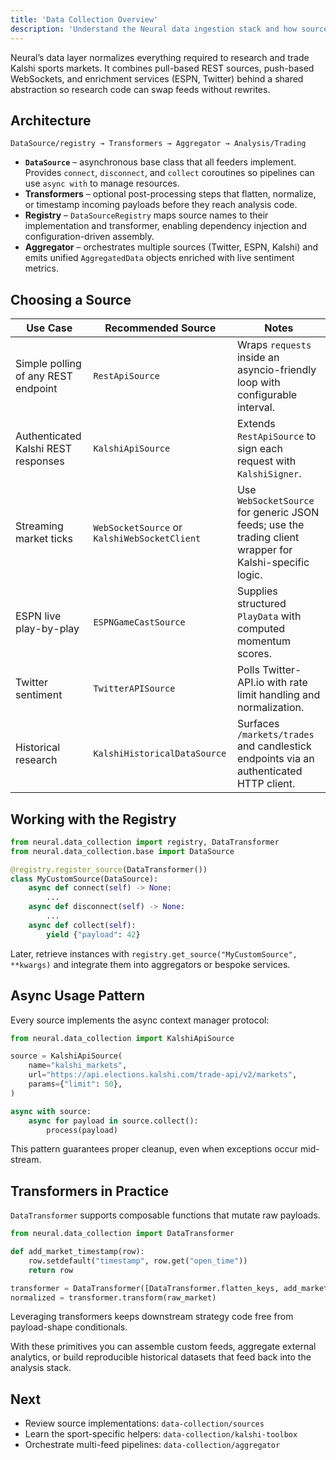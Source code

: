 ```yaml
---
title: 'Data Collection Overview'
description: 'Understand the Neural data ingestion stack and how sources plug into strategies.'
---
```


Neural’s data layer normalizes everything required to research and trade Kalshi sports markets. It combines pull-based REST sources, push-based WebSockets, and enrichment services (ESPN, Twitter) behind a shared abstraction so research code can swap feeds without rewrites.

## Architecture

```
DataSource/registry → Transformers → Aggregator → Analysis/Trading
```

- **`DataSource`** – asynchronous base class that all feeders implement. Provides `connect`, `disconnect`, and `collect` coroutines so pipelines can use `async with` to manage resources.
- **Transformers** – optional post-processing steps that flatten, normalize, or timestamp incoming payloads before they reach analysis code.
- **Registry** – `DataSourceRegistry` maps source names to their implementation and transformer, enabling dependency injection and configuration-driven assembly.
- **Aggregator** – orchestrates multiple sources (Twitter, ESPN, Kalshi) and emits unified `AggregatedData` objects enriched with live sentiment metrics.

## Choosing a Source

| Use Case | Recommended Source | Notes |
|----------|--------------------|-------|
| Simple polling of any REST endpoint | `RestApiSource` | Wraps `requests` inside an asyncio-friendly loop with configurable interval. |
| Authenticated Kalshi REST responses | `KalshiApiSource` | Extends `RestApiSource` to sign each request with `KalshiSigner`. |
| Streaming market ticks | `WebSocketSource` or `KalshiWebSocketClient` | Use `WebSocketSource` for generic JSON feeds; use the trading client wrapper for Kalshi-specific logic. |
| ESPN live play-by-play | `ESPNGameCastSource` | Supplies structured `PlayData` with computed momentum scores. |
| Twitter sentiment | `TwitterAPISource` | Polls Twitter-API.io with rate limit handling and normalization. |
| Historical research | `KalshiHistoricalDataSource` | Surfaces `/markets/trades` and candlestick endpoints via an authenticated HTTP client. |

## Working with the Registry

```python
from neural.data_collection import registry, DataTransformer
from neural.data_collection.base import DataSource

@registry.register_source(DataTransformer())
class MyCustomSource(DataSource):
    async def connect(self) -> None:
        ...
    async def disconnect(self) -> None:
        ...
    async def collect(self):
        yield {"payload": 42}
```

Later, retrieve instances with `registry.get_source("MyCustomSource", **kwargs)` and integrate them into aggregators or bespoke services.

## Async Usage Pattern

Every source implements the async context manager protocol:

```python
from neural.data_collection import KalshiApiSource

source = KalshiApiSource(
    name="kalshi_markets",
    url="https://api.elections.kalshi.com/trade-api/v2/markets",
    params={"limit": 50},
)

async with source:
    async for payload in source.collect():
        process(payload)
```

This pattern guarantees proper cleanup, even when exceptions occur mid-stream.

## Transformers in Practice

`DataTransformer` supports composable functions that mutate raw payloads.

```python
from neural.data_collection import DataTransformer

def add_market_timestamp(row):
    row.setdefault("timestamp", row.get("open_time"))
    return row

transformer = DataTransformer([DataTransformer.flatten_keys, add_market_timestamp])
normalized = transformer.transform(raw_market)
```

Leveraging transformers keeps downstream strategy code free from payload-shape conditionals.

With these primitives you can assemble custom feeds, aggregate external analytics, or build reproducible historical datasets that feed back into the analysis stack.

## Next

- Review source implementations: `data-collection/sources`
- Learn the sport-specific helpers: `data-collection/kalshi-toolbox`
- Orchestrate multi-feed pipelines: `data-collection/aggregator`

